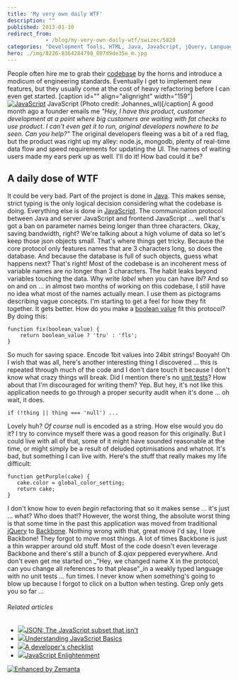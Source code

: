 ```yaml
---
title: 'My very own daily WTF'
description: ""
published: 2013-01-10
redirect_from: 
            - /blog/my-very-own-daily-wtf/swizec/5829
categories: "Development Tools, HTML, Java, JavaScript, jQuery, Languages, Programming, Uncategorized"
hero: ./img/8226-8364284798_807d9de35e_m.jpg
---
```

People often hire me to grab their [codebase](http://en.wikipedia.org/wiki/Codebase "Codebase") by the horns and introduce a modicum of engineering standards. Eventually I get to implement new features, but they usually come at the cost of heavy refactoring before I can even get started. \[caption id="" align="alignright" width="159"][![JavaScript](./img/8226-8364284798_807d9de35e_m.jpg "JavaScript")](http://www.flickr.com/photos/48080704@N06/8364284798) JavaScript (Photo credit: Johannes_wl)\[/caption] A good month ago a founder emails me _"Hey, I have this product, customer development at a point where big customers are waiting with fat checks to use product. I can't even get it to run, original developers nowhere to be seen. Can you help?"_ The original developers fleeing was a bit of a red flag, but the product was right up my alley: node.js, mongodb, plenty of real-time data flow and speed requirements for updating the UI. The names of waiting users made my ears perk up as well. I'll do it! How bad could it be?

## A daily dose of WTF

It could be very bad. Part of the project is done in [Java](http://www.oracle.com/technetwork/java/ "Java (programming language)"). This makes sense, strict typing is the only logical decision considering what the codebase is doing. Everything else is done in [JavaScript](http://en.wikipedia.org/wiki/JavaScript "JavaScript"). The communication protocol between Java and server JavaScript and frontend JavaScript ... well that's got a ban on parameter names being longer than three characters. Okay, saving bandwidth, right? We're talking about a high volume of data so let's keep those json objects small. That's where things get tricky. Because the core protocol only features names that are 3 characters long, so does the database. And because the database is full of such objects, guess what happens next? That's right! Most of the codebase is an incoherent mess of variable names are no longer than 3 characters. The habit leaks beyond variables touching the data. Why write _label_ when you can have _lbl_? And so on and on ... in almost two months of working on this codebase, I still have no idea what most of the names actually mean. I use them as pictograms describing vague concepts. I'm starting to get a feel for how they fit together. It gets better. How do you make a [boolean value](http://en.wikipedia.org/wiki/Boolean_data_type "Boolean data type") fit this protocol? By doing this:

```
function fix(boolean_value) {
    return boolean_value ? 'tru' : 'fls';
}
```

So much for saving space. Encode 1bit values into 24bit strings! Booyah! Oh I wish that was all, here's another interesting thing I discovered ... this is repeated through much of the code and I don't dare touch it because I don't know what crazy things will break. Did I mention there's no [unit tests](http://en.wikipedia.org/wiki/Unit_testing "Unit testing")? How about that I'm discouraged for writing them? Yep. But hey, it's not like this application needs to go through a proper security audit when it's done ... oh wait, it does.

```
if (!thing || thing === 'null') ...
```

Lovely huh? _Of course_ null is encoded as a string. How else would you do it? I try to convince myself there was a good reason for this originally. But I could live with all of that, some of it might have sounded reasonable at the time, or might simply be a result of deluded optimisations and whatnot. It's bad, but something I can live with. Here's the stuff that really makes my life difficult:

```
function getPurple(cake) {
   cake.color = global_color_setting;
   return cake;
}
```

I don't know how to even _begin_ refactoring that so it makes sense ... it's just ... what? Who does that!? However, the worst thing, the absolute worst thing is that some time in the past this application was moved from traditional [jQuery](http://jquery.com/ "JQuery") to [Backbone](http://backbonejs.org/). Nothing wrong with that, great move I'd say, I love Backbone! They forgot to move most things. A lot of times Backbone is just a thin wrapper around old stuff. Most of the code doesn't even leverage Backbone and there's still a bunch of _$.ajax_ peppered everywhere. And don't even get me started on _"Hey, we changed name X in the protocol, can you change all references to that please"_in a weakly typed language with no unit tests ... fun times. I never know when something's going to blow up because I forgot to click on a button when testing. Grep only gets you so far ...

###### Related articles

- [![](http://i.zemanta.com/136156352_80_80.jpg)](http://timelessrepo.com/json-isnt-a-javascript-subset/)[JSON: The JavaScript subset that isn't](http://timelessrepo.com/json-isnt-a-javascript-subset/)
- [![](http://i.zemanta.com/noimg_102_80_80.jpg)](http://www.digitalsurgeons.com/blog/learning-javascript-basics-tutorial/)[Understanding JavaScript Basics](http://www.digitalsurgeons.com/blog/learning-javascript-basics-tutorial/)
- [![](http://i.zemanta.com/noimg_66_80_80.jpg)](http://blog.mariosangiorgio.com/2013/01/08/a-developers-checklist/)[A developer's checklist](http://blog.mariosangiorgio.com/2013/01/08/a-developers-checklist/)
- [![](http://i.zemanta.com/135076493_80_80.jpg)](http://shop.oreilly.com/product/0636920027713.do)[JavaScript Enlightenment](http://shop.oreilly.com/product/0636920027713.do)

[![Enhanced by Zemanta](http://img.zemanta.com/zemified_e.png?x-id=e46fb08c-1158-4e30-ac78-8a27e95de93d)](http://www.zemanta.com/?px "Enhanced by Zemanta")